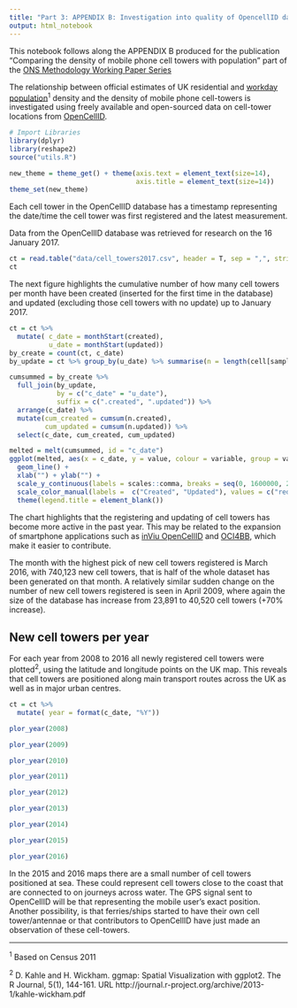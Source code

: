 ```yaml
---
title: "Part 3: APPENDIX B: Investigation into quality of OpencellID data"
output: html_notebook
---
```


This notebook follows along the APPENDIX B produced for the publication "Comparing the density of mobile phone cell towers with population" part of the [ONS Methodology Working Paper Series]()

The relationship between official estimates of UK residential and [workday population](https://www.ons.gov.uk/peoplepopulationandcommunity/populationandmigration/populationestimates/articles/theworkdaypopulationofenglandandwales/2013-10-31#data)<sup>1</sup> density and the density of mobile phone cell-towers is investigated using freely available and open-sourced data on cell-tower locations from [OpenCellID](https://opencellid.org/).

```r
# Import Libraries 
library(dplyr)
library(reshape2)
source("utils.R")

new_theme = theme_get() + theme(axis.text = element_text(size=14),
                                axis.title = element_text(size=14))
theme_set(new_theme)
```


Each cell tower in the OpenCellID database has a timestamp representing the date/time the cell tower was first registered and the latest measurement. 

Data from the OpenCellID database was retrieved for research on the 16 January 2017.

```r
ct = read.table("data/cell_towers2017.csv", header = T, sep = ",", stringsAsFactors = F)
ct
```

The next figure highlights the cumulative number of how many cell towers per month have been created (inserted for the first time in the database) and updated (excluding those cell towers with no update) up to January 2017.

```r
ct = ct %>% 
  mutate( c_date = monthStart(created),
          u_date = monthStart(updated))
by_create = count(ct, c_date)
by_update = ct %>% group_by(u_date) %>% summarise(n = length(cell[samples > 1]))
``` 

```r
cumsummed = by_create %>% 
  full_join(by_update, 
            by = c("c_date" = "u_date"), 
            suffix = c(".created", ".updated")) %>%
  arrange(c_date) %>%
  mutate(cum_created = cumsum(n.created), 
         cum_updated = cumsum(n.updated)) %>%
  select(c_date, cum_created, cum_updated)

melted = melt(cumsummed, id = "c_date")
ggplot(melted, aes(x = c_date, y = value, colour = variable, group = variable)) + 
  geom_line() +
  xlab("") + ylab("") +
  scale_y_continuous(labels = scales::comma, breaks = seq(0, 1600000, 200000)) +
  scale_color_manual(labels =  c("Created", "Updated"), values = c("red", "blue")) + 
  theme(legend.title = element_blank())
```


The chart highlights that the registering and updating of cell towers has become more active in the past year. This may be related to the expansion of smartphone applications such as [inViu OpenCellID](http://wiki.opencellid.org/wiki/Data_sources) and [OCI4BB](https://sourceforge.net/projects/oci4bb/), which make it easier to contribute.

The month with the highest pick of new cell towers registered is March 2016, with 740,123 new cell towers, that is half of the whole dataset has been generated on that month. A relatively similar sudden change on the number of new cell towers registered is seen in April 2009, where again the size of the database has increase from 23,891 to 40,520 cell towers (+70% increase).

## New cell towers per year

For each year from 2008 to 2016 all newly registered cell towers were plotted<sup>2</sup>, using the latitude and longitude points on the UK map. This reveals that cell towers are positioned along main transport routes across the UK as well as in major urban centres.

```r
ct = ct %>% 
  mutate( year = format(c_date, "%Y"))
```

```r
plor_year(2008)
```
```r
plor_year(2009)
```

```r
plor_year(2010)
```

```r
plor_year(2011)
```

```r
plor_year(2012)
```

```r
plor_year(2013)
```

```r
plor_year(2014)
```

```r
plor_year(2015)
```

```r
plor_year(2016)
```

In the 2015 and 2016 maps there are a small number of cell towers positioned at sea. These could represent cell towers close to the coast that are connected to on journeys across water. The GPS signal sent to OpenCellID will be that representing the mobile user’s exact position. Another possibility, is that ferries/ships started to have their own cell tower/antennae or that contributors to OpenCellID have just made an observation of these cell-towers.   

---

<sup>1</sup> Based on Census 2011

<sup>2</sup> D. Kahle and H. Wickham. ggmap: Spatial Visualization with ggplot2. The R Journal,
  5(1), 144-161. URL http://journal.r-project.org/archive/2013-1/kahle-wickham.pdf


